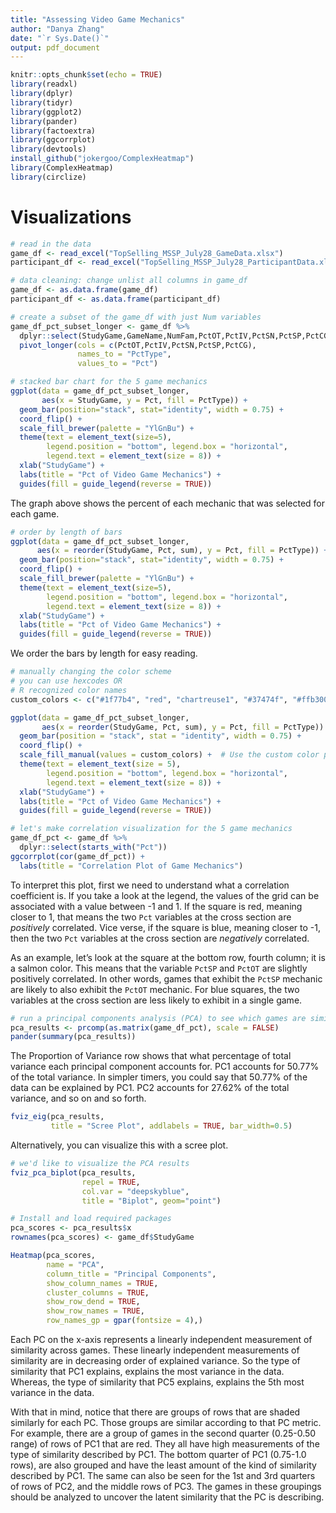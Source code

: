 ```yaml
---
title: "Assessing Video Game Mechanics"
author: "Danya Zhang"
date: "`r Sys.Date()`"
output: pdf_document
---
```


```r
knitr::opts_chunk$set(echo = TRUE)
library(readxl)
library(dplyr)
library(tidyr)
library(ggplot2)
library(pander)
library(factoextra)
library(ggcorrplot)
library(devtools)
install_github("jokergoo/ComplexHeatmap")
library(ComplexHeatmap)
library(circlize)
```

# Visualizations
```r
# read in the data
game_df <- read_excel("TopSelling_MSSP_July28_GameData.xlsx")
participant_df <- read_excel("TopSelling_MSSP_July28_ParticipantData.xlsx")

# data cleaning: change unlist all columns in game_df
game_df <- as.data.frame(game_df)
participant_df <- as.data.frame(participant_df)
```

```r
# create a subset of the game_df with just Num variables
game_df_pct_subset_longer <- game_df %>%
  dplyr::select(StudyGame,GameName,NumFam,PctOT,PctIV,PctSN,PctSP,PctCG) %>%
  pivot_longer(cols = c(PctOT,PctIV,PctSN,PctSP,PctCG), 
               names_to = "PctType", 
               values_to = "Pct")
```

```r
# stacked bar chart for the 5 game mechanics
ggplot(data = game_df_pct_subset_longer, 
       aes(x = StudyGame, y = Pct, fill = PctType)) + 
  geom_bar(position="stack", stat="identity", width = 0.75) +
  coord_flip() +
  scale_fill_brewer(palette = "YlGnBu") +
  theme(text = element_text(size=5),
        legend.position = "bottom", legend.box = "horizontal",
        legend.text = element_text(size = 8)) +
  xlab("StudyGame") + 
  labs(title = "Pct of Video Game Mechanics") +
  guides(fill = guide_legend(reverse = TRUE))
```

The graph above shows the percent of each mechanic that was selected for each game.
```r
# order by length of bars
ggplot(data = game_df_pct_subset_longer, 
      aes(x = reorder(StudyGame, Pct, sum), y = Pct, fill = PctType)) +
  geom_bar(position="stack", stat="identity", width = 0.75) +
  coord_flip() +
  scale_fill_brewer(palette = "YlGnBu") +
  theme(text = element_text(size=5),
        legend.position = "bottom", legend.box = "horizontal",
        legend.text = element_text(size = 8)) +
  xlab("StudyGame") + 
  labs(title = "Pct of Video Game Mechanics") +
  guides(fill = guide_legend(reverse = TRUE))
```

We order the bars by length for easy reading.

```r
# manually changing the color scheme
# you can use hexcodes OR
# R recognized color names
custom_colors <- c("#1f77b4", "red", "chartreuse1", "#37474f", "#ffb300")

ggplot(data = game_df_pct_subset_longer, 
       aes(x = reorder(StudyGame, Pct, sum), y = Pct, fill = PctType)) +
  geom_bar(position = "stack", stat = "identity", width = 0.75) +
  coord_flip() +
  scale_fill_manual(values = custom_colors) +  # Use the custom color palette
  theme(text = element_text(size = 5),
        legend.position = "bottom", legend.box = "horizontal",
        legend.text = element_text(size = 8)) +
  xlab("StudyGame") + 
  labs(title = "Pct of Video Game Mechanics") +
  guides(fill = guide_legend(reverse = TRUE))
```

```r
# let's make correlation visualization for the 5 game mechanics
game_df_pct <- game_df %>%
  dplyr::select(starts_with("Pct"))
ggcorrplot(cor(game_df_pct)) + 
  labs(title = "Correlation Plot of Game Mechanics")
```

To interpret this plot, first we need to understand what a correlation coefficient is. If you take a look at the legend, the values of the grid can be associated with a value between -1 and 1. If the square is red, meaning closer to 1, that means the two `Pct` variables at the cross section are *positively* correlated. Vice verse, if the square is blue, meaning closer to -1, then the two `Pct` variables at the cross section are *negatively* correlated. 

As an example, let's look at the square at the bottom row, fourth column; it is 
a salmon color. This means that the variable `PctSP` and `PctOT` are slightly positively correlated. In other words, games that exhibit the `PctSP` mechanic
are likely to also exhibit the `PctOT` mechanic. For blue squares, the two variables at the cross section are less likely to exhibit in a single game.

```r
# run a principal components analysis (PCA) to see which games are similar
pca_results <- prcomp(as.matrix(game_df_pct), scale = FALSE) 
pander(summary(pca_results))
```

The Proportion of Variance row shows that what percentage of total variance each principal component accounts for. PC1 accounts for 50.77% of the total variance. In simpler timers, you could say that 50.77% of the data can be explained by PC1.
PC2 accounts for 27.62% of the total variance, and so on and so forth.

```r
fviz_eig(pca_results,
         title = "Scree Plot", addlabels = TRUE, bar_width=0.5)
```

Alternatively, you can visualize this with a scree plot.

```r
# we'd like to visualize the PCA results
fviz_pca_biplot(pca_results, 
                repel = TRUE,
                col.var = "deepskyblue",
                title = "Biplot", geom="point")
```

```r
# Install and load required packages
pca_scores <- pca_results$x
rownames(pca_scores) <- game_df$StudyGame

Heatmap(pca_scores,
        name = "PCA",
        column_title = "Principal Components",
        show_column_names = TRUE,
        cluster_columns = TRUE,
        show_row_dend = TRUE,
        show_row_names = TRUE,
        row_names_gp = gpar(fontsize = 4),)
```

Each PC on the x-axis represents a linearly independent measurement of similarity across games.  These linearly independent measurements of similarity are in decreasing order of explained variance.  So the type of similarity that PC1 explains, explains the most variance in the data.  Whereas, the type of similarity that PC5 explains, explains the 5th most variance in the data.  

With that in mind, notice that there are groups of rows that are shaded similarly for each PC.  Those groups are similar according to that PC metric.  For example, there are a group of games in the second quarter (0.25-0.50 range) of rows of PC1 that are red.  They all have high measurements of the type of similarity described by PC1. The bottom quarter of PC1 (0.75-1.0 rows), are also grouped and have the least amount of the kind of similarity described by PC1.  The same can also be seen for the 1st and 3rd quarters of rows of PC2, and the middle rows of PC3.  The games in these groupings should be analyzed to uncover the latent similarity that the PC is describing.

